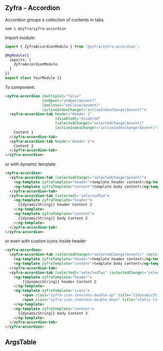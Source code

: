 
## Zyfra - Accordion

<Subtitle>Accordion groups a collection of contents in tabs</Subtitle>

```
npm i @zyfra/zyfra-accordion
```

Import module:

```typescript
import { ZyfraAccordionModule } from '@zyfra/zyfra-accordion';

@NgModule({
  imports: [
    ZyfraAccordionModule,
  ]
})
export class YourModule {}
```

To component:
```html
<zyfra-accordion [multiple]="false"
                 (onOpen)="onOpen($event)"
                 (onClose)="onClose($event)"
                 (activeIndexChange)="activeIndexChange($event)">
  <zyfra-accordion-tab header="Header 1"
                       [disabled]="disabled"
                       (selectedChange)="selectedChange($event)"
                       (activeIndexChange)="activeIndexChange($event)">
    Content 1
  </zyfra-accordion-tab>
  <zyfra-accordion-tab header="Header 2">
    Content 2
  </zyfra-accordion-tab>
</zyfra-accordion>
```

or with dynamic template

```html
<zyfra-accordion>
  <zyfra-accordion-tab (selectedChange)="selectedChange($event)">
    <ng-template zyfraTemplate="header">template header content</ng-template>
    <ng-template zyfraTemplate="content">template body content</ng-template>
  </zyfra-accordion-tab>
  <zyfra-accordion-tab [selected]="selectedTwo">
    <ng-template zyfraTemplate="header">
      {{dynamicString}} header Content 2
    </ng-template>
    <ng-template zyfraTemplate="content">
      {{dynamicString}} body Content 2
    </ng-template>
  </zyfra-accordion-tab>
</zyfra-accordion>
```

or even with custom icons inside header

```html
<zyfra-accordion>
  <zyfra-accordion-tab (selectedChange)="selectedChange($event)" (activeIndexChange)="activeIndexChange($event)">
    <ng-template zyfraTemplate="header">template header content</ng-template>
    <ng-template zyfraTemplate="content">template body content</ng-template>
  </zyfra-accordion-tab>
  <zyfra-accordion-tab [selected]="selectedTwo" (selectedChange)="selectedTwo = $event;selectedChange($event)">
    <ng-template zyfraTemplate="header">
        {{dynamicString}} header Content 2
    </ng-template>
    <ng-template zyfraTemplate="icons">
        <span class="zyfra-icon chevrons-double-up" title="{{dynamicString}} title"></span>
        <span class="zyfra-icon chevrons-double-down" title="static title"></span>
    </ng-template>
    <ng-template zyfraTemplate="content">
      {{dynamicString}} body Content 2
    </ng-template>
  </zyfra-accordion-tab>
</zyfra-accordion>
```

## ArgsTable

<ArgsTable of={ZyfraAccordionComponent} />
